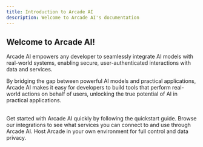 ```yaml
---
title: Introduction to Arcade AI
description: Welcome to Arcade AI's documentation
---
```


## Welcome to Arcade AI!

Arcade AI empowers any developer to seamlessly integrate AI models with real-world systems, enabling secure, user-authenticated interactions with data and services.

By bridging the gap between powerful AI models and practical applications, Arcade AI makes it easy for developers to build tools that perform real-world actions on behalf of users, unlocking the true potential of AI in practical applications.

<br />

<Cards columns={3}>
  <Card icon="rocket" title="Quickstart" href="/home/quickstart">
    Get started with Arcade AI quickly by following the quickstart guide.
  </Card>
  <Card icon="toolkit" title="Integrations" href="/integrations">
    Browse our integrations to see what services you can connect to and use
    through Arcade AI.
  </Card>
  <Card icon="cloud" title="Deployment" href="/home/install/overview">
    Host Arcade in your own environment for full control and data privacy.
  </Card>
</Cards>
